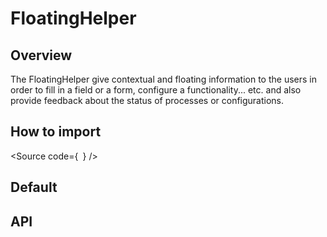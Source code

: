 

<Meta of={Stories} />

# FloatingHelper

## Overview

The FloatingHelper give contextual and floating information to the
users in order to fill in a field or a form, configure a functionality... etc.
and also provide feedback about the status of processes or configurations.

## How to import

<Source
  code={`
`}
/>

## Default

<Canvas of={Stories.Base} />

## API

<ArgTypes of={Stories} />

